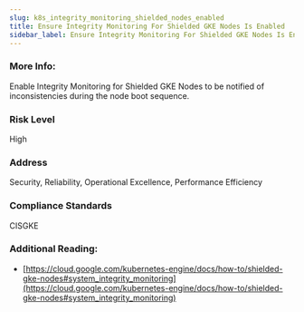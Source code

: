 ```yaml
---
slug: k8s_integrity_monitoring_shielded_nodes_enabled
title: Ensure Integrity Monitoring For Shielded GKE Nodes Is Enabled
sidebar_label: Ensure Integrity Monitoring For Shielded GKE Nodes Is Enabled
---
```


### More Info:

Enable Integrity Monitoring for Shielded GKE Nodes to be notified of inconsistencies during the node boot sequence.

### Risk Level

High

### Address

Security, Reliability, Operational Excellence, Performance Efficiency

### Compliance Standards

CISGKE

### Additional Reading:

- [https://cloud.google.com/kubernetes-engine/docs/how-to/shielded-gke-nodes#system_integrity_monitoring](https://cloud.google.com/kubernetes-engine/docs/how-to/shielded-gke-nodes#system_integrity_monitoring) 


